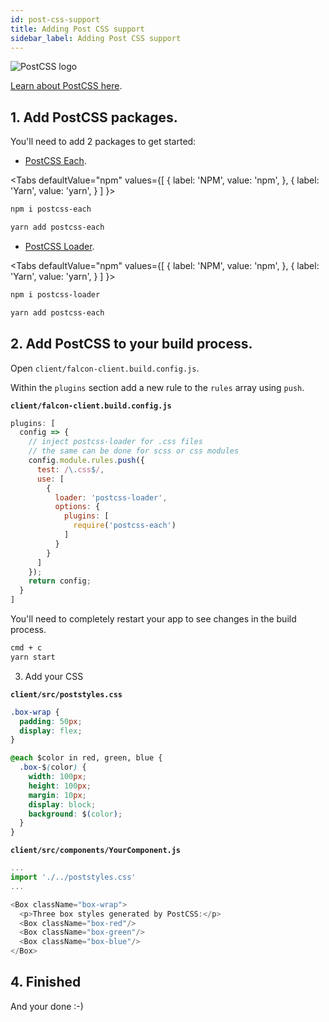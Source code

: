 ```yaml
---
id: post-css-support
title: Adding Post CSS support
sidebar_label: Adding Post CSS support
---
```


![PostCSS logo](../../../../img/docs/platform/postcss.svg)

<a href="https://postcss.org/" target="_blank" rel="noreferrer noopener">Learn about PostCSS here</a>.

## 1. Add PostCSS packages.

You'll need to add 2 packages to get started:

- <a href="https://www.npmjs.com/package/postcss-each" target="_blank" rel="noreferrer noopener">PostCSS Each</a>.


<Tabs
  defaultValue="npm"
  values={[
    { label: 'NPM', value: 'npm', },
    { label: 'Yarn', value: 'yarn', }
  ]
}>
<TabItem value="npm">

```bash
npm i postcss-each
```

</TabItem>
<TabItem value="yarn">

```bash
yarn add postcss-each
```

</TabItem>
</Tabs>


- <a href="https://www.npmjs.com/package/postcss-loader" target="_blank" rel="noreferrer noopener">PostCSS Loader</a>.

<Tabs
  defaultValue="npm"
  values={[
    { label: 'NPM', value: 'npm', },
    { label: 'Yarn', value: 'yarn', }
  ]
}>
<TabItem value="npm">

```bash
npm i postcss-loader
```

</TabItem>
<TabItem value="yarn">

```bash
yarn add postcss-each
```

</TabItem>
</Tabs>

## 2. Add PostCSS to your build process.

Open `client/falcon-client.build.config.js`.

Within the `plugins` section add a new rule to the `rules` array using `push`.

**`client/falcon-client.build.config.js`**
```js
plugins: [
  config => {
    // inject postcss-loader for .css files
    // the same can be done for scss or css modules
    config.module.rules.push({
      test: /\.css$/,
      use: [
        {
          loader: 'postcss-loader',
          options: {
            plugins: [
              require('postcss-each')
            ]
          }
        }
      ]
    });
    return config;
  }
]
```

You'll need to completely restart your app to see changes in the build process. 

```bash
cmd + c
yarn start
```

3. Add your CSS

**`client/src/poststyles.css`**
```css
.box-wrap {
  padding: 50px;
  display: flex;
}

@each $color in red, green, blue {
  .box-$(color) {
    width: 100px;
    height: 100px; 
    margin: 10px;
    display: block;
    background: $(color);
  }
}
```

**`client/src/components/YourComponent.js`**
```js
...
import './../poststyles.css'
...

<Box className="box-wrap">
  <p>Three box styles generated by PostCSS:</p>
  <Box className="box-red"/>
  <Box className="box-green"/>
  <Box className="box-blue"/>
</Box>
```

## 4. Finished
And your done :-)
